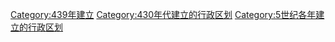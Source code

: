[[Category:439年建立|Category:439年建立]]
[[Category:430年代建立的行政区划|Category:430年代建立的行政区划]]
[[Category:5世纪各年建立的行政区划|Category:5世纪各年建立的行政区划]]